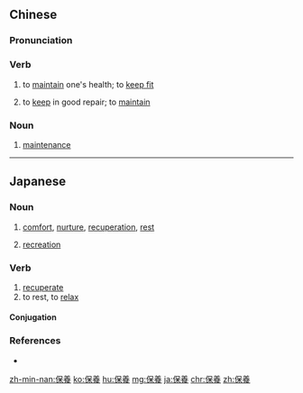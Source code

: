 {{also|保养}}
==Chinese==
{{zh-forms|s=保养}}

===Pronunciation===
{{zh-pron
|m=bǎoyǎng
|c=bou2 joeng5
|h=pfs=pó-yông
|mn=xm,qz,tw:pó-ióng/zz:pó-iáng
|cat=v,n
}}

===Verb===
{{zh-verb}}

# to [[maintain]] one's health; to [[keep fit]]
# {{lb|zh|of machinery, etc.}} to [[keep]] in good repair; to [[maintain]]

===Noun===
{{zh-noun}}

# [[maintenance]]

{{zh-cat|Advanced}}

----

==Japanese==
{{ja-kanjitab|ほ|よう|yomi=on}}

===Noun===
{{ja-noun|ほよう}}

# [[comfort]], [[nurture]], [[recuperation]], [[rest]]
#: {{ja-usex|目の'''保養'''になる。|め の '''ほよう''' に なる。|This is a pleasure for the eyes.}}
# [[recreation]]

===Verb===
{{ja-verb-suru|ほよう}}

# [[recuperate]]
# to rest, to [[relax]]

====Conjugation====
{{ja-suru|ほよう}}

===References===
* {{R:Shogakukan}}

[[zh-min-nan:保養]]
[[ko:保養]]
[[hu:保養]]
[[mg:保養]]
[[ja:保養]]
[[chr:保養]]
[[zh:保養]]